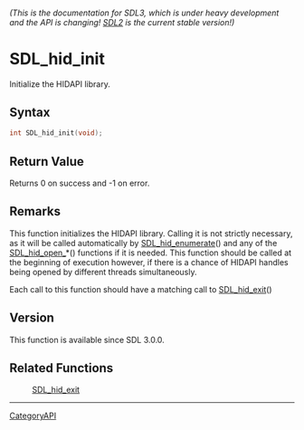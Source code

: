 ====== (This is the documentation for SDL3, which is under heavy development and the API is changing! [https://wiki.libsdl.org/SDL2/ SDL2] is the current stable version!) ======
= SDL_hid_init =

Initialize the HIDAPI library.

== Syntax ==

<syntaxhighlight lang='c'>
int SDL_hid_init(void);
</syntaxhighlight>

== Return Value ==

Returns 0 on success and -1 on error.

== Remarks ==

This function initializes the HIDAPI library. Calling it is not strictly
necessary, as it will be called automatically by [[SDL_hid_enumerate]]()
and any of the [[SDL_hid_open_]]*() functions if it is needed. This
function should be called at the beginning of execution however, if there
is a chance of HIDAPI handles being opened by different threads
simultaneously.

Each call to this function should have a matching call to
[[SDL_hid_exit]]()

== Version ==

This function is available since SDL 3.0.0.

== Related Functions ==

:[[SDL_hid_exit]]

----
[[CategoryAPI]]


